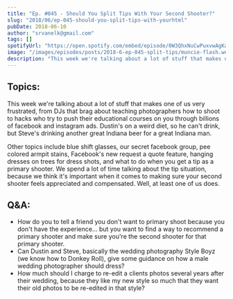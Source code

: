 ```yaml
---
title: "Ep. #045 - Should You Split Tips With Your Second Shooter?"
slug: "2018/06/ep-045-should-you-split-tips-with-yourhtml"
pubDate: 2018-06-10
author: "srvanelk@gmail.com"
tags: []
spotifyUrl: "https://open.spotify.com/embed/episode/0W3QhxNuCwPuxvwAgKazHK?utm_source=generator"
image: "/images/episodes/posts/2018-6-ep-045-split-tips/muncie-flash.webp"
description: "This week we're talking about a lot of stuff that makes one of us very frustrated, from DJs that brag about teaching photographers how to shoot to hacks who try to push their educational courses on you through billions of facebook and instagram ads. Dustin's on a weird diet, so he can't drink, but Steve's drinking another great Indiana beer for a great Indiana man."
---
```


## Topics:
This week we're talking about a lot of stuff that makes one of us very frustrated, from DJs that brag about teaching photographers how to shoot to hacks who try to push their educational courses on you through billions of facebook and instagram ads. Dustin's on a weird diet, so he can't drink, but Steve's drinking another great Indiana beer for a great Indiana man.

Other topics include blue shift glasses, our secret facebook group, pee colored armpit stains, Facebook's new request a quote feature, hanging dresses on trees for dress shots, and what to do when you get a tip as a primary shooter. We spend a lot of time talking about the tip situation, because we think it's important when it comes to making sure your second shooter feels appreciated and compensated. Well, at least one of us does.

## Q&A:
- How do you to tell a friend you don't want to primary shoot because you don't have the experience... but you want to find a way to recommend a primary shooter and make sure you're the second shooter for that primary shooter.
- Can Dustin and Steve, basically the wedding photography Style Boyz (we know how to Donkey Roll), give some guidance on how a male wedding photographer should dress?
- How much should I charge to re-edit a clients photos several years after their wedding, because they like my new style so much that they want their old photos to be re-edited in that style?